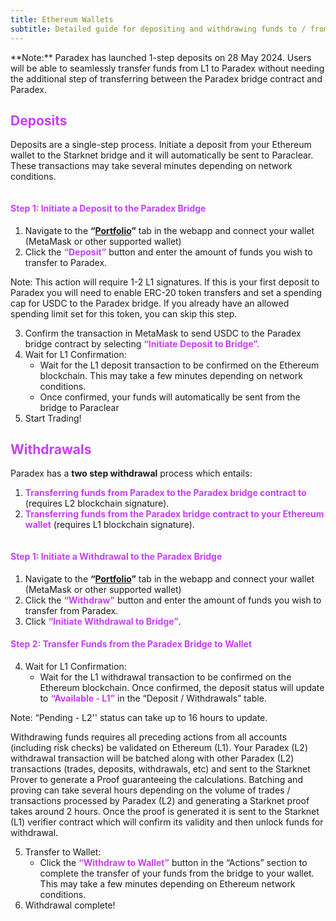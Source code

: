 ```yaml
---
title: Ethereum Wallets
subtitle: Detailed guide for depositing and withdrawing funds to / from Paradex
---
```


<Info>
**Note:** Paradex has launched 1-step deposits on 28 May 2024. Users will be able to seamlessly transfer funds from L1 to Paradex without needing the additional step of transferring between the Paradex bridge contract and Paradex.
</Info>

## <span style="color:#c83efb;">Deposits</span>

Deposits are a single-step process. Initiate a deposit from your Ethereum wallet to the Starknet bridge and it will automatically be sent to Paraclear. These transactions may take several minutes depending on network conditions.

<img src="../../../assets/Paradex-Deposit-Flow.png" alt=""/>

#### <span style="color:#c83efb;">**Step 1: Initiate a Deposit to the Paradex Bridge**</span>

1. Navigate to the **“**[**Portfolio**](https://app.paradex.trade/portfolio)**”** tab in the webapp and connect your wallet (MetaMask or other supported wallet)
2. Click the <span style="color:#c83efb;">**“Deposit”**</span> button and enter the amount of funds you wish to transfer to Paradex.

<Info>
Note: This action will require 1-2 L1 signatures. If this is your first deposit to Paradex you will need to enable ERC-20 token transfers and set a spending cap for USDC to the Paradex bridge. If you already have an allowed spending limit set for this token, you can skip this step.
</Info>

3. Confirm the transaction in MetaMask to send USDC to the Paradex bridge contract by selecting <span style="color:#c83efb;">**“Initiate Deposit to Bridge”.**</span>
4. Wait for L1 Confirmation:
   * Wait for the L1 deposit transaction to be confirmed on the Ethereum blockchain. This may take a few minutes depending on network conditions.
   * Once confirmed, your funds will automatically be sent from the bridge to Paraclear
5. Start Trading!

## <span style="color:#c83efb;">Withdrawals</span>

Paradex has a **two step withdrawal** process which entails:

1. <span style="color:#c83efb;">**Transferring funds from Paradex to the Paradex bridge contract to**</span> (requires L2 blockchain signature).
2. <span style="color:#c83efb;">**Transferring funds from the Paradex bridge contract to your Ethereum wallet**</span> (requires L1 blockchain signature).

<img src="../../../assets/Paradex-withdraw-Flow.png" alt=""/>

#### <span style="color:#c83efb;">**Step 1: Initiate a Withdrawal to the Paradex Bridge**</span>

1. Navigate to the **“**[**Portfolio**](https://app.paradex.trade/portfolio)**”** tab in the webapp and connect your wallet (MetaMask or other supported wallet)
2. Click the <span style="color:#c83efb;">**“Withdraw”**</span> button and enter the amount of funds you wish to transfer from Paradex.
3. Click <span style="color:#c83efb;">**“Initiate Withdrawal to Bridge”**</span>.

#### <span style="color:#c83efb;">**Step 2: Transfer Funds from the Paradex Bridge to Wallet**</span>

4. Wait for L1 Confirmation:
   * Wait for the L1 withdrawal transaction to be confirmed on the Ethereum blockchain. Once confirmed, the deposit status will update to <span style="color:#c83efb;">**“Available - L1”**</span> in the “Deposit / Withdrawals” table.

<Info>
Note: “Pending - L2'' status can take up to 16 hours to update.

Withdrawing funds requires all preceding actions from all accounts (including risk checks) be validated on Ethereum (L1). Your Paradex (L2) withdrawal transaction will be batched along with other Paradex (L2) transactions (trades, deposits, withdrawals, etc) and sent to the Starknet Prover to generate a Proof guaranteeing the calculations. Batching and proving can take several hours depending on the volume of trades / transactions processed by Paradex (L2) and generating a Starknet proof takes around 2 hours. Once the proof is generated it is sent to the Starknet (L1) verifier contract which will confirm its validity and then unlock funds for withdrawal.
</Info>

5. Transfer to Wallet:
   * Click the <span style="color:#c83efb;">**“Withdraw to Wallet”**</span> button in the “Actions” section to complete the transfer of your funds from the bridge to your wallet. This may take a few minutes depending on Ethereum network conditions.
6. Withdrawal complete!

